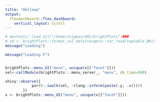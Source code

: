 ```yaml
---
title: "Helloaa"
output: 
  flexdashboard::flex_dashboard:
    vertical_layout: scroll
---
```


```r
# devtools::load_all("/home/zsigmas/UOC/brightPlots")###
# vd <- brightPlots::format_vol_data(targets::tar_read(toptable_BH))
message("Loading")

message("Loading F")


brightPlots::menu_UI("menu", unique(x[["facet"]]))
sel<-callModule(brightPlots:::menu_server_, "menu", db_time=500)

shiny::observe({    
            purrr::iwalk(sel, ~rlang::inform(paste(.y, .x())))
        })
x <- brightPlots::menu_UI("menu", unique(x[["facet"]]))


```
